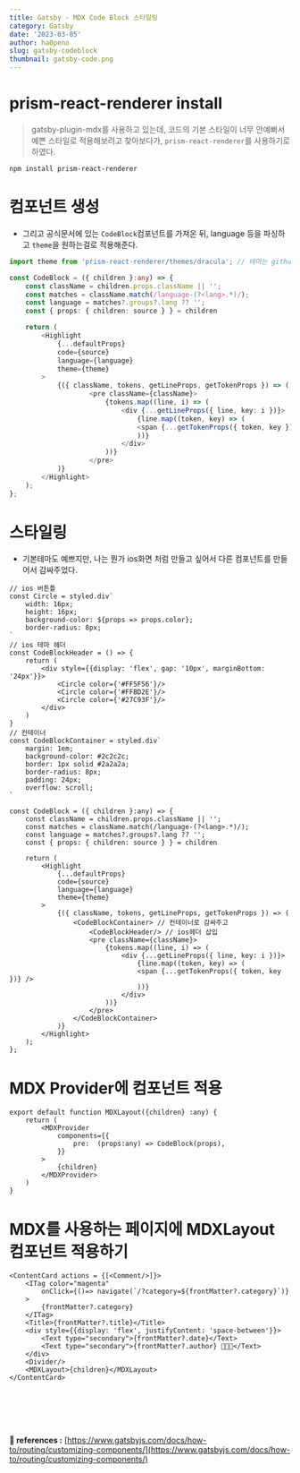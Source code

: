 ```yaml
---
title: Gatsby - MDX Code Block 스타일링
category: Gatsby
date: '2023-03-05'
author: ha0peno
slug: gatsby-codeblock
thumbnail: gatsby-code.png
---
```



# prism-react-renderer install
> gatsby-plugin-mdx를 사용하고 있는데, 코드의 기본 스타일이 너무 안예뻐서 예쁜 스타일로 적용해보려고 찾아보다가,
> `prism-react-renderer`를 사용하기로 하였다.

`npm install prism-react-renderer`

# 컴포넌트 생성
- 그리고 공식문서에 있는 `CodeBlock`컴포넌트를 가져온 뒤, language 등을 파싱하고 `theme`을 원하는걸로 적용해준다.

```ts
import theme from 'prism-react-renderer/themes/dracula'; // 테마는 github 외에도 많다

const CodeBlock = ({ children }:any) => {
    const className = children.props.className || '';
    const matches = className.match(/language-(?<lang>.*)/);
    const language = matches?.groups?.lang ?? '';
    const { props: { children: source } } = children

    return (
        <Highlight
            {...defaultProps}
            code={source}
            language={language}
            theme={theme}
        >
            {({ className, tokens, getLineProps, getTokenProps }) => (
                    <pre className={className}>
                        {tokens.map((line, i) => (
                            <div {...getLineProps({ line, key: i })}>
                                {line.map((token, key) => (
                                <span {...getTokenProps({ token, key })} />
                                ))}
                            </div>
                        ))}
                    </pre>
            )}
        </Highlight>
    );
};
```
# 스타일링
- 기본테마도 예쁘지만, 나는 뭔가 ios화면 처럼 만들고 싶어서 다른 컴포넌트를 만들어서 감싸주었다.
```tsx
// ios 버튼틀
const Circle = styled.div`
    width: 16px;
    height: 16px;
    background-color: ${props => props.color};
    border-radius: 8px;
`
// ios 테마 헤더
const CodeBlockHeader = () => {
    return (
        <div style={{display: 'flex', gap: '10px', marginBottom: '24px'}}>
            <Circle color={'#FF5F56'}/>
            <Circle color={'#FFBD2E'}/>
            <Circle color={'#27C93F'}/>
        </div>
    )
}
// 컨테이너
const CodeBlockContainer = styled.div`
    margin: 1em;
    background-color: #2c2c2c;
    border: 1px solid #2a2a2a;
    border-radius: 8px;
    padding: 24px;
    overflow: scroll;
`
```
```tsx
const CodeBlock = ({ children }:any) => {
    const className = children.props.className || '';
    const matches = className.match(/language-(?<lang>.*)/);
    const language = matches?.groups?.lang ?? '';
    const { props: { children: source } } = children

    return (
        <Highlight
            {...defaultProps}
            code={source}
            language={language}
            theme={theme}
        >
            {({ className, tokens, getLineProps, getTokenProps }) => (
                <CodeBlockContainer> // 컨테이너로 감싸주고
                    <CodeBlockHeader/> // ios헤더 삽입
                    <pre className={className}>
                        {tokens.map((line, i) => (
                            <div {...getLineProps({ line, key: i })}>
                                {line.map((token, key) => (
                                <span {...getTokenProps({ token, key })} />
                                ))}
                            </div>
                        ))}
                    </pre>
                </CodeBlockContainer>
            )}
        </Highlight>
    );
};
```
# MDX Provider에 컴포넌트 적용
```tsx
export default function MDXLayout({children} :any) {
    return (
        <MDXProvider
            components={{
                pre:  (props:any) => CodeBlock(props),
            }}
        >
            {children}
        </MDXProvider>
    )
}
```
# MDX를 사용하는 페이지에 MDXLayout 컴포넌트 적용하기
```tsx
<ContentCard actions = {[<Comment/>]}>
    <ITag color="magenta"
        onClick={()=> navigate(`/?category=${frontMatter?.category}`)}
    >
        {frontMatter?.category}
    </ITag>
    <Title>{frontMatter?.title}</Title>
    <div style={{display: 'flex', justifyContent: 'space-between'}}>
        <Text type="secondary">{frontMatter?.date}</Text>
        <Text type="secondary">{frontMatter?.author} 👩🏻‍💻</Text>
    </div>
    <Divider/>
    <MDXLayout>{children}</MDXLayout>
</ContentCard>
```

<br/>
<br/>
<br/>
<br/>

**🔗 references :**
[https://www.gatsbyjs.com/docs/how-to/routing/customizing-components/](https://www.gatsbyjs.com/docs/how-to/routing/customizing-components/)